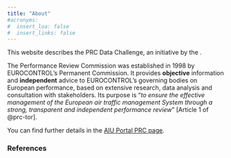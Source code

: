 ```yaml
---
title: "About"
#acronyms:
#  insert_loa: false
#  insert_links: false
---
```

This website describes the PRC Data Challenge, an initiative by the \acr{PRC}.

The Performance Review Commission was established in 1998 by EUROCONTROL’s
Permanent Commission.
It provides **objective** information and **independent** advice to EUROCONTROL’s
governing bodies on European \acr{ATM} performance, based on extensive research,
data analysis and consultation with stakeholders.
Its purpose is “*to ensure the effective management of the European air traffic management System through a strong, transparent and independent performance review*” [Article 1 of @prc-tor].

You can find further details in the [AIU Portal PRC page][prcpage].

[prcpage]: <https://ansperformance.eu/about/prc/> "PRC page"



### References

::: {#refs}
:::
